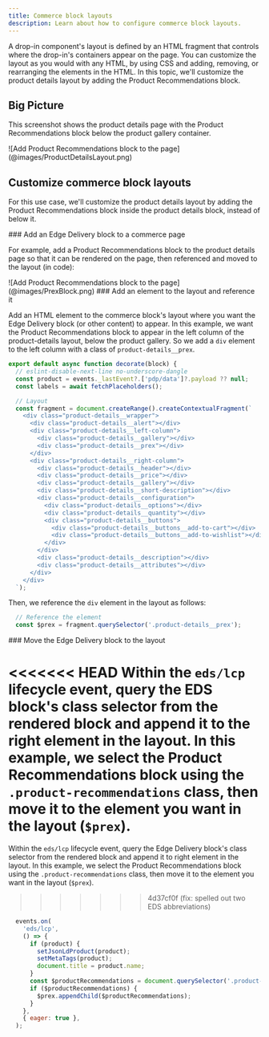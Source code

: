 ```yaml
---
title: Commerce block layouts
description: Learn about how to configure commerce block layouts.
---
```



A drop-in component's layout is defined by an HTML fragment that controls where the drop-in's containers appear on the page. You can customize the layout as you would with any HTML, by using CSS and adding, removing, or rearranging the elements in the HTML. In this topic, we'll customize the product details layout by adding the Product Recommendations block.

## Big Picture

This screenshot shows the product details page with the Product Recommendations block below the product gallery container.

<Diagram caption="Add Product Recommendations block to the page">
![Add Product Recommendations block to the page](@images/ProductDetailsLayout.png)
</Diagram>

## Customize commerce block layouts

For this use case, we'll customize the product details layout by adding the Product Recommendations block inside the product details block, instead of below it.

<Tasks>
<Task>
### Add an Edge Delivery block to a commerce page

For example, add a Product Recommendations block to the product details page so that it can be rendered on the page, then referenced and moved to the layout (in code):

<Diagram caption="Add Product Recommendations block to the page">
![Add Product Recommendations block to the page](@images/PrexBlock.png)
</Diagram>

</Task>

<Task>
### Add an element to the layout and reference it

Add an HTML element to the commerce block's layout where you want the Edge Delivery block (or other content) to appear. In this example, we want the Product Recommendations block to appear in the left column of the product-details layout, below the product gallery. So we add a `div` element to the left column with a class of `product-details__prex`.

```js ins={12}
export default async function decorate(block) {
  // eslint-disable-next-line no-underscore-dangle
  const product = events._lastEvent?.['pdp/data']?.payload ?? null;
  const labels = await fetchPlaceholders();

  // Layout
  const fragment = document.createRange().createContextualFragment(`
    <div class="product-details__wrapper">
      <div class="product-details__alert"></div>
      <div class="product-details__left-column">
        <div class="product-details__gallery"></div>
        <div class="product-details__prex"></div>
      </div>
      <div class="product-details__right-column">
        <div class="product-details__header"></div>
        <div class="product-details__price"></div>
        <div class="product-details__gallery"></div>
        <div class="product-details__short-description"></div>
        <div class="product-details__configuration">
          <div class="product-details__options"></div>
          <div class="product-details__quantity"></div>
          <div class="product-details__buttons">
            <div class="product-details__buttons__add-to-cart"></div>
            <div class="product-details__buttons__add-to-wishlist"></div>
          </div>
        </div>
        <div class="product-details__description"></div>
        <div class="product-details__attributes"></div>
      </div>
    </div>
  `);
```

Then, we reference the `div` element in the layout as follows:

```js
  // Reference the element
  const $prex = fragment.querySelector('.product-details__prex');
```
</Task>

<Task>
### Move the Edge Delivery block to the layout

<<<<<<< HEAD
Within the `eds/lcp` lifecycle event, query the EDS block's class selector from the rendered block and append it to the right element in the layout. In this example, we select the Product Recommendations block using the `.product-recommendations` class, then move it to the element you want in the layout (`$prex`).
=======
Within the `eds/lcp` lifecycle event, query the Edge Delivery block's class selector from the rendered block and append it to right element in the layout. In this example, we select the Product Recommendations block using the `.product-recommendations` class, then move it to the element you want in the layout (`$prex`).
>>>>>>> 4d37cf0f (fix: spelled out two EDS abbreviations)

```js ins={9-12}
  events.on(
    'eds/lcp',
    () => {
      if (product) {
        setJsonLdProduct(product);
        setMetaTags(product);
        document.title = product.name;
      }
      const $productRecommendations = document.querySelector('.product-recommendations');
      if ($productRecommendations) {
        $prex.appendChild($productRecommendations);
      }
    },
    { eager: true },
  );
```
</Task>

</Tasks>
